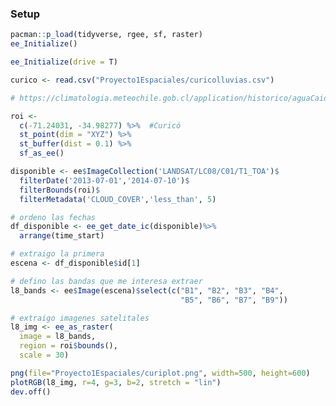 ### Setup
```r
pacman::p_load(tidyverse, rgee, sf, raster)
ee_Initialize()

ee_Initialize(drive = T)
```

```r
curico <- read.csv("Proyecto1Espaciales/curicolluvias.csv")

# https://climatologia.meteochile.gob.cl/application/historico/aguaCaidaHistoricaMensual/340031

```

```r
roi <- 
  c(-71.24031, -34.98277) %>%  #Curicó
  st_point(dim = "XYZ") %>% 
  st_buffer(dist = 0.1) %>% 
  sf_as_ee()
```

```r
disponible <- ee$ImageCollection('LANDSAT/LC08/C01/T1_TOA')$
  filterDate('2013-07-01','2014-07-10')$
  filterBounds(roi)$
  filterMetadata('CLOUD_COVER','less_than', 5)
```

```r
# ordeno las fechas
df_disponible <- ee_get_date_ic(disponible)%>%
  arrange(time_start)

# extraigo la primera
escena <- df_disponible$id[1]

# defino las bandas que me interesa extraer
l8_bands <- ee$Image(escena)$select(c("B1", "B2", "B3", "B4", 
                                      "B5", "B6", "B7", "B9"))
```

```r
# extraigo imagenes satelitales 
l8_img <- ee_as_raster(
  image = l8_bands,
  region = roi$bounds(),
  scale = 30)

png(file="Proyecto1Espaciales/curiplot.png", width=500, height=600)
plotRGB(l8_img, r=4, g=3, b=2, stretch = "lin")
dev.off()
```